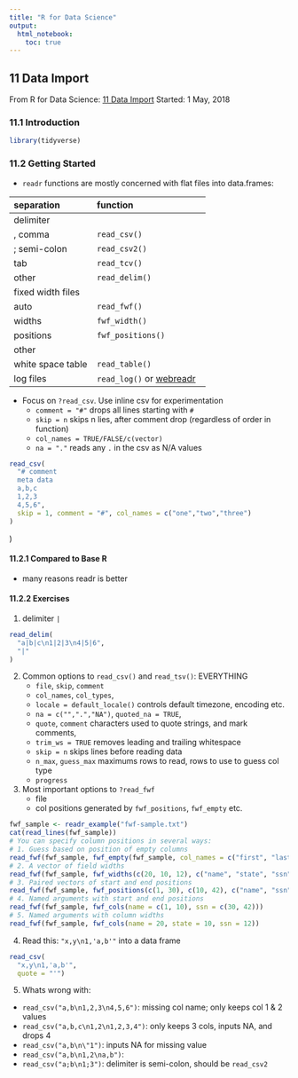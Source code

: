 ```yaml
---
title: "R for Data Science"
output: 
  html_notebook:
    toc: true
---
```


## 11 Data Import

From R for Data Science: [11 Data Import](http://r4ds.had.co.nz/data-import.html)
Started: 1 May, 2018

### 11.1 Introduction

```r
library(tidyverse)
```

### 11.2 Getting Started

- `readr` functions are mostly concerned with flat files into data.frames:

|separation|function    
|:--------|:-----------|
|delimiter| |
| , comma | `read_csv()` |
| ; semi-colon | `read_csv2()`|
| tab | `read_tcv()` |
| other | `read_delim()` |
|fixed width files| |
| auto | `read_fwf()` |
| widths | `fwf_width()` |
| positions | `fwf_positions()` |
|other| |
|white space table| `read_table()` |
|log files| `read_log()` or [webreadr](https://github.com/Ironholds/webreadr)

- Focus on `?read_csv`. Use inline csv for experimentation
    - `comment = "#"` drops all lines starting with `#`
    - `skip = n` skips n lies, after comment drop (regardless of order in function)
    - `col_names = TRUE/FALSE/c(vector)`
    - `na = "."` reads any `.` in the csv as N/A values 

```r
read_csv(
  "# comment
  meta data
  a,b,c
  1,2,3
  4,5,6",
  skip = 1, comment = "#", col_names = c("one","two","three")
)
```
)

#### 11.2.1 Compared to Base R

- many reasons readr is better

#### 11.2.2 Exercises

1. delimiter `|`

```r
read_delim(
  "a|b|c\n1|2|3\n4|5|6",
  "|"
)
```

2. Common options to `read_csv()` and `read_tsv()`: EVERYTHING
    - `file`, `skip`, `comment`
    - `col_names`, `col_types`, 
    - `locale = default_locale()` controls default timezone, encoding etc.
    - `na = c("",".","NA")`, `quoted_na = TRUE`,
    - `quote`, `comment` characters used to quote strings, and mark comments,
    - `trim_ws = TRUE` removes leading and trailing whitespace
    - `skip = n` skips lines before reading data
    - `n_max`, `guess_max` maximums rows to read, rows to use to guess col type
    - `progress`
    
3. Most important options to `?read_fwf`
    - file
    - col positions generated by `fwf_positions`, `fwf_empty` etc.
    
```r
fwf_sample <- readr_example("fwf-sample.txt")
cat(read_lines(fwf_sample))
# You can specify column positions in several ways:
# 1. Guess based on position of empty columns
read_fwf(fwf_sample, fwf_empty(fwf_sample, col_names = c("first", "last", "state", "ssn")))
# 2. A vector of field widths
read_fwf(fwf_sample, fwf_widths(c(20, 10, 12), c("name", "state", "ssn")))
# 3. Paired vectors of start and end positions
read_fwf(fwf_sample, fwf_positions(c(1, 30), c(10, 42), c("name", "ssn")))
# 4. Named arguments with start and end positions
read_fwf(fwf_sample, fwf_cols(name = c(1, 10), ssn = c(30, 42)))
# 5. Named arguments with column widths
read_fwf(fwf_sample, fwf_cols(name = 20, state = 10, ssn = 12))
```

4. Read this: `"x,y\n1,'a,b'"` into a data frame

```r
read_csv(
  "x,y\n1,'a,b'",
  quote = "'")
```

5. Whats wrong with:

- `read_csv("a,b\n1,2,3\n4,5,6")`: missing col name; only keeps col 1 & 2 values
- `read_csv("a,b,c\n1,2\n1,2,3,4")`: only keeps 3 cols, inputs NA, and drops 4
- `read_csv("a,b\n\"1")`: inputs NA for missing value
- `read_csv("a,b\n1,2\na,b")`: 
- `read_csv("a;b\n1;3")`: delimiter is semi-colon, should be `read_csv2`